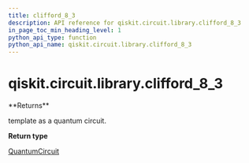 ```yaml
---
title: clifford_8_3
description: API reference for qiskit.circuit.library.clifford_8_3
in_page_toc_min_heading_level: 1
python_api_type: function
python_api_name: qiskit.circuit.library.clifford_8_3
---
```


<span id="qiskit-circuit-library-clifford-8-3" />

# qiskit.circuit.library.clifford\_8\_3

<Function id="qiskit.circuit.library.clifford_8_3" isDedicatedPage={true} github="https://github.com/qiskit/qiskit/tree/stable/0.23/qiskit/circuit/library/templates/clifford/clifford_8_3.py" signature="clifford_8_3()">
  **Returns**

  template as a quantum circuit.

  **Return type**

  [QuantumCircuit](qiskit.circuit.QuantumCircuit "qiskit.circuit.QuantumCircuit")
</Function>

